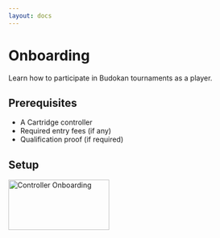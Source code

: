 ```yaml
---
layout: docs
---
```


# Onboarding

Learn how to participate in Budokan tournaments as a player.

## Prerequisites
- A Cartridge controller
- Required entry fees (if any)
- Qualification proof (if required)

## Setup

<img src="/docs/controller-sign-up.png" alt="Controller Onboarding" width="200" height="100" />
